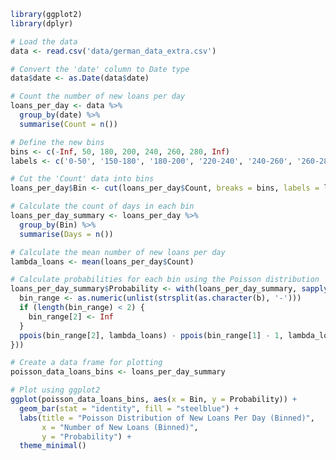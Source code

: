```r
library(ggplot2)
library(dplyr)

# Load the data
data <- read.csv('data/german_data_extra.csv')

# Convert the 'date' column to Date type
data$date <- as.Date(data$date)

# Count the number of new loans per day
loans_per_day <- data %>%
  group_by(date) %>%
  summarise(Count = n())

# Define the new bins
bins <- c(-Inf, 50, 180, 200, 240, 260, 280, Inf)
labels <- c('0-50', '150-180', '180-200', '220-240', '240-260', '260-280', '280+')

# Cut the 'Count' data into bins
loans_per_day$Bin <- cut(loans_per_day$Count, breaks = bins, labels = labels, right = FALSE)

# Calculate the count of days in each bin
loans_per_day_summary <- loans_per_day %>%
  group_by(Bin) %>%
  summarise(Days = n())

# Calculate the mean number of new loans per day
lambda_loans <- mean(loans_per_day$Count)

# Calculate probabilities for each bin using the Poisson distribution
loans_per_day_summary$Probability <- with(loans_per_day_summary, sapply(Bin, function(b) {
  bin_range <- as.numeric(unlist(strsplit(as.character(b), '-')))
  if (length(bin_range) < 2) {
    bin_range[2] <- Inf
  }
  ppois(bin_range[2], lambda_loans) - ppois(bin_range[1] - 1, lambda_loans)
}))

# Create a data frame for plotting
poisson_data_loans_bins <- loans_per_day_summary

# Plot using ggplot2
ggplot(poisson_data_loans_bins, aes(x = Bin, y = Probability)) +
  geom_bar(stat = "identity", fill = "steelblue") +
  labs(title = "Poisson Distribution of New Loans Per Day (Binned)",
       x = "Number of New Loans (Binned)",
       y = "Probability") +
  theme_minimal()

```

